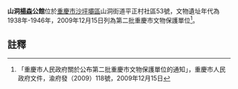 {{msg:重慶市文物保護單位
|名稱 = [[山洞抗戰遺址群|山洞抗戰遺址群]]（含[[山洞林森公館|林森公館]]、[[何應欽官邸|何應欽官邸]]、[[張群公館|張群公館]]、[[潘文華公館|潘文華公館]]、楊森公館、[[陳誠公館|陳誠公館]]、[[顧祝同公館|顧祝同公館]]、[[羅廣文公館|羅廣文公館]]、[[范紹增公館|范紹增公館]]、[[周季悔公館|周季悔公館]]、[[夏鬥寅公館|夏鬥寅公館]]、[[曾俊臣公館|曾俊臣公館]]、[[唐式遵公館|唐式遵公館]]、[[翁文灝舊居|翁文灝舊居]]、[[周均時公館|周均時公館]]、[[何九淵公館|何九淵公館]]、[[馮建勛公館|馮建勛公館]]、[[吉星文公館|吉星文公館]]、[[賀耀祖公館|賀耀祖公館]]、[[山洞抗戰題刻|山洞抗戰題刻]]、[[山洞防空洞|山洞防空洞]]）
|編號 = 159
|圖片 = 
|級別 = 6
|分類 = 
|時代 = 1938年-1946年
|地點 = [[沙坪壩區|沙坪壩區]]山洞平正村、西山新村
|坐標 = 
|登錄 = 2009年12月15日
}}
'''山洞[[楊森|楊森]]公館'''位於[[重慶市|重慶市]][[沙坪壩區|沙坪壩區]]山洞街道平正村社區53號，文物遺址年代為1938年-1946年，2009年12月15日列為第二批重慶市文物保護單位<ref>「重慶市人民政府關於公布第二批重慶市文物保護單位的通知」，重慶市人民政府文件，渝府發（2009）118號，2009年12月15日</ref>。
== 註釋 ==
{{reflist}}
{{文物保護單位小作品}}
